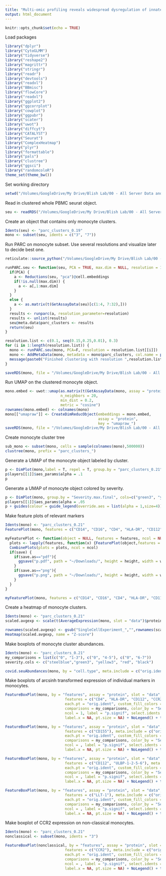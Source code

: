 ---
title: "Multi-omic profiling reveals widespread dysregulation of innate immunity and hematopoiesis in COVID-19 - CyTOF analysis of Monocytes"
output: html_document
---

```{r setup, include=FALSE}
knitr::opts_chunk$set(echo = TRUE)
```


Load packages

```{r}

library("dplyr")
library("CytoGLMM")
library("tidyverse")
library("reshape2")
library("magrittr")
library("stringr")
library("readr")
library("devtools")
library("readxl")
library("BBmisc")
library("flowCore")
library("readxl")
library("ggplot2")
library("ggcorrplot")
library("cowplot")
library("ggpubr")
library("scater")
library("uwot")
library("diffcyt")
library("CATALYST")
library("Seurat")
library("ComplexHeatmap")
library("plyr")
library("formattable")
library("pals")
library("clustree")
library("ggsci")
library("randomcoloR")
theme_set(theme_bw())

```

Set working directory

```{r}
setwd("/Volumes/GoogleDrive/My Drive/Blish Lab/00 - All Server Data and Folders/COVID_sc/CyTOF/COVID+VAXART CyTOF Runs/All COVID CyTOF Files/Ligand_all/normed/debarcoded/Live")

```

Read in clustered whole PBMC seurat object.

```{r}
seu <- readRDS("/Volumes/GoogleDrive/My Drive/Blish Lab/00 - All Server Data and Folders/COVID_sc/CyTOF/COVID+VAXART CyTOF Runs/All COVID CyTOF Files/Ligand_all/normed/debarcoded/Live/PBMC_clustered_without_HLAs_UMAP_usethis.rds")

```


Create an object that contains only monocyte clusters.

```{r}
Idents(seu) <- "parc_clusters_0.19"
mono <- subset(seu, idents = c("3", "7"))
```

Run PARC on monocyte subset. Use several resolutions and visualize later to decide best one.

```{r}
reticulate::source_python("/Volumes/GoogleDrive/My Drive/Blish Lab/00 - All Server Data and Folders/Aaron/Data/run_parc.py")

runPARC.seu <- function(seu, PCA = TRUE, max.dim = NULL, resolution = 1) {
  if(PCA) {
    a <- Reductions(seu, "pca")@cell.embeddings
    if(!is.null(max.dim)) {
      a <- a[,1:max.dim]
    }
  }
  else {
    a <- as.matrix(t(GetAssayData(seu)[c(1:4, 7:32),]))
  }
  results <- runparc(a, resolution_parameter=resolution)
  results <- unlist(results)
  seu@meta.data$parc_clusters <- results
  return(seu)
}

resolution.list <- c(0.1, seq(0.15,0.25,0.01), 0.3)
for (i in 1:length(resolution.list)) {
  mono <- runPARC.seu(mono, PCA=F, resolution = resolution.list[[i]])
  mono <- AddMetaData(mono, metadata = mono$parc_clusters, col.name = paste0("parc_clusters_",resolution.list[[i]]))
  message(paste0("Finished clustering with resolution ",resolution.list[[i]]))
}

saveRDS(mono, file = "/Volumes/GoogleDrive/My Drive/Blish Lab/00 - All Server Data and Folders/COVID_sc/CyTOF/COVID+VAXART CyTOF Runs/All COVID CyTOF Files/Ligand_all/normed/debarcoded/Live/mono_clustered_wout_HLA_usethis.rds")

```

Run UMAP on the clustered monocyte object.

```{r}

mono.embed <- uwot::umap(as.matrix(t(GetAssayData(mono, assay = "protein", slot = "data")[c(1:4, 7:32),])),
                         n_neighbors = 20,
                         min_dist = 0.2,
                         metric = "cosine")
rownames(mono.embed) <- colnames(mono)
mono[["umapraw"]] <- CreateDimReducObject(embeddings = mono.embed,
                                          assay = "protein",
                                          key = "umapraw_")
saveRDS(mono, file = "/Volumes/GoogleDrive/My Drive/Blish Lab/00 - All Server Data and Folders/COVID_sc/CyTOF/COVID+VAXART CyTOF Runs/All COVID CyTOF Files/Ligand_all/normed/debarcoded/Live/mono_UMAP_wout_HLA_usethis.rds")


```

Create monocyte cluster tree

```{r}
sub_mono <- subset(mono, cells = sample(colnames(mono),500000))
clustree(mono, prefix = "parc_clusters_")

```

Generate a UMAP of the monocyte object labeled by cluster.

```{r}
p <- DimPlot(mono,label = T, repel = T, group.by = "parc_clusters_0.21", label.size = 6) + NoLegend() + theme(axis.text.y = element_blank(), axis.ticks.y = element_blank(), axis.text.x = element_blank(), axis.ticks.x = element_blank(), aspect.ratio = 1) + labs(x = "UMAP1", y = "UMAP2") 
p$layers[[1]]$aes_params$alpha = .1
p

```

Generate a UMAP of monocyte object colored by severity.

``` {r}

p <- DimPlot(mono, group.by = "Severity.max.final", cols=c("green3", "yellow3","steelblue", "red","black"), order = c("8", "6-7", "4-5", "0", "1-3")) + labs(x = "UMAP1", y = "UMAP2") + theme(axis.text.y = element_blank(), axis.ticks.y = element_blank(), axis.text.x = element_blank(), axis.ticks.x = element_blank(), aspect.ratio = 1) 
p$layers[[1]]$aes_params$alpha = .05
p + guides(colour = guide_legend(override.aes = list(alpha = 1,size=4)))

```


Make feature plots of relevant markers

```{r}
Idents(mono) <- "parc_clusters_0.21"
FeaturePlot(mono, features = c("CD14", "CD16", "CD4", "HLA-DR", "CD112",  "CCR2"), ncol = 3)

myFeaturePlot <- function(object = NULL, features = features, ncol = NULL, save = T, save.as = "png", height = 7, width = 7, cols = c("lightgrey", "blue"), reduction = "umap") {
  plots <- lapply(features, function(x) {FeaturePlot(object,features = x, cols = cols, reduction = reduction) +  labs(x = "UMAP1", y = "UMAP2") + theme(axis.text.y = element_blank(), axis.ticks.y = element_blank(), aspect.ratio = 1, axis.text.x = element_blank(), axis.ticks.x = element_blank(), axis.title = element_blank(), axis.line = element_blank())})
  CombinePlots(plots = plots, ncol = ncol)
  if(save) {
    if(save.as=="pdf"){
      ggsave("p.pdf", path = "~/Downloads/", height = height, width = width)
    }
    if(save.as=="png"){
      ggsave("p.png", path = "~/Downloads/", height = height, width = width)
    }
  }
}

myFeaturePlot(mono, features = c("CD14", "CD16", "CD4", "HLA-DR", "CD112", "CCR2"), ncol = 3, reduction = "umapraw")
```

Create a heatmap of monocyte clusters.

```{r}
Idents(mono) <- "parc_clusters_0.21"
scaled.avgexp <- scale(t(AverageExpression(mono, slot = "data")$protein))

rownames(scaled.avgexp) <- gsub("SingleCellExperiment_","",rownames(scaled.avgexp))
Heatmap(scaled.avgexp, name = "Z-score")

```

Make boxplots of monocyte cluster abundances.

```{r}
Idents(mono) <- "parc_clusters_0.21"
my_comparisons = list(c("0", "1-3"), c("0", "4-5"), c("0", "6-7"))
severity.cols <- c("steelblue","green3", "yellow3", "red", "black")

covid.seuAbundances(mono, by = "cell.type", meta.include = c("orig.ident", "sample_id", "conv", "deceased", "condition", "Severity.current.final", "Severity.max.final", "acuity"), group_by = "Severity.current.final", color_by = "Severity.max.final", custom_fill_colors = severity.cols, shape_by = "acuity", each.pt = "sample_id") + scale_y_continuous(expand = expansion(mult = c(0.05,0.2))) + theme(text=element_text(size=20)) + NoLegend()

```

Make boxplots of arcsinh transformed expression of individual markers in monocytes.

```{r}
FeatureBoxPlot(mono, by = "features", assay = "protein", slot = "data", exprs.function = "mean",
                           features = c("CD4", "HLA-DR", "CD112", "CCR2"), meta.include = c("orig.ident", "sample_id", "conv", "Fatal",   "condition", "Severity.current.final", "Severity.max.final", "acuity"),
                           each.pt = "orig.ident", custom_fill_colors = severity.cols,
                           comparisons = my_comparisons, color_by = "Severity.max.final", group_by = "Severity.current.final",
                           ncol = 1, label = "p.signif", select.idents = NULL, 
                           label.x = NA, pt.size = NA) + NoLegend() + theme(text=element_text(size=20))

FeatureBoxPlot(mono, by = "features", assay = "protein", slot = "data", exprs.function = "mean",
                           features = c("CD155"), meta.include = c("orig.ident", "sample_id", "conv", "Fatal",   "condition", "Severity.current.final", "Severity.max.final", "acuity"),
                           each.pt = "orig.ident", custom_fill_colors = severity.cols,
                           comparisons = my_comparisons, color_by = "Severity.max.final", group_by = "Severity.current.final",
                           ncol = , label = "p.signif", select.idents = NULL, 
                           label.x = NA, pt.size = NA) + NoLegend() + theme(text=element_text(size=20))

FeatureBoxPlot(mono, by = "features", assay = "protein", slot = "data", exprs.function = "mean",
                           features = c("CD112", "ULBP-1-2-5-6"), meta.include = c("orig.ident", "sample_id", "conv", "Fatal",   "condition", "Severity.current.final", "Severity.max.final", "acuity"),
                           each.pt = "orig.ident", custom_fill_colors = severity.cols,
                           comparisons = my_comparisons, color_by = "Severity.max.final", group_by = "Severity.current.final",
                           ncol = , label = "p.signif", select.idents = NULL, 
                           label.x = NA, pt.size = NA) + NoLegend() + theme(text=element_text(size=20))

FeatureBoxPlot(mono, by = "features", assay = "protein", slot = "data", exprs.function = "mean",
                           features = c("LLT-1"), meta.include = c("orig.ident", "sample_id", "conv", "Fatal",   "condition", "Severity.current.final", "Severity.max.final", "acuity"),
                           each.pt = "orig.ident", custom_fill_colors = severity.cols,
                           comparisons = my_comparisons, color_by = "Severity.max.final", group_by = "Severity.current.final",
                           ncol = , label = "p.signif", select.idents = NULL, 
                           label.x = NA, pt.size = NA) + NoLegend() + theme(text=element_text(size=20))

```

Make boxplot of CCR2 expression on non-classical monocytes.

```{r}
Idents(mono) <- "parc_clusters_0.21"
nonclassical <- subset(mono, idents = "3")

FeatureBoxPlot(nonclassical, by = "features", assay = "protein", slot = "counts", exprs.function = "mean",
                           features = c("CCR2"), meta.include = c("orig.ident", "sample_id", "conv", "Fatal",   "condition", "Severity.current.final", "Severity.max.final", "acuity"),
                           each.pt = "orig.ident", custom_fill_colors = severity.cols,
                           comparisons = my_comparisons, color_by = "Severity.max.final", group_by = "Severity.current.final",
                           ncol = , label = "p.signif", select.idents = NULL, 
                           label.x = NA, pt.size = NA) + NoLegend() + theme(text=element_text(size=20))

```








